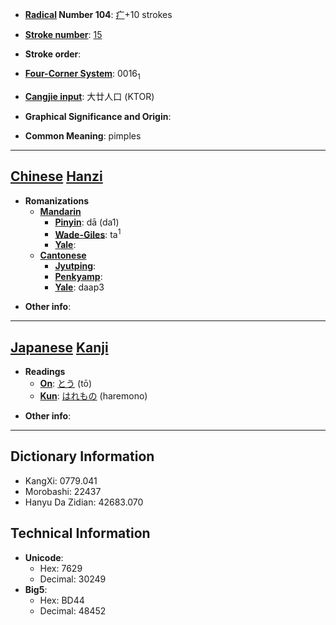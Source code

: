 * '''[[Wiktionary:Chinese radical index| Radical]] Number 104''': [[Wiktionary:Chinese radical index 疒|疒]]+10 strokes

* '''[[Wiktionary:Chinese total strokes index|Stroke number]]''': [[Wiktionary:Chinese total strokes index 15|15]]

* '''Stroke order''': 

* '''[[Wiktionary:Chinese four corner index|Four-Corner System]]''': 0016<sub>1</sub>

* '''[[Wiktionary:Chinese Cangjie index|Cangjie input]]''': 大廿人口 (KTOR)

* '''Graphical Significance and Origin''': 

* '''Common Meaning''': pimples

----

== [[Chinese]] [[Hanzi]] ==

* '''Romanizations'''
** '''[[Mandarin]]'''
*** '''[[Pinyin]]''': dā (da1)
*** '''[[Wade-Giles]]''': ta<sup>1</sup>
*** '''[[Yale]]''': 
** '''[[Cantonese]]'''
*** '''[[Jyutping]]''':
*** '''[[Penkyamp]]''': 
*** '''[[Yale]]''': daap3

* '''Other info''': 

----

== [[Japanese]] [[Kanji]] ==

* '''Readings'''
** '''[[On]]''': [[とう]] (tō)
** '''[[Kun]]''': [[はれもの]] (haremono)

* '''Other info''':  

----

== Dictionary Information ==

* KangXi: 0779.041
* Morobashi: 22437
* Hanyu Da Zidian: 42683.070

== Technical Information ==

* '''Unicode''':
** Hex: 7629
** Decimal: 30249
* '''Big5''':
** Hex: BD44
** Decimal: 48452